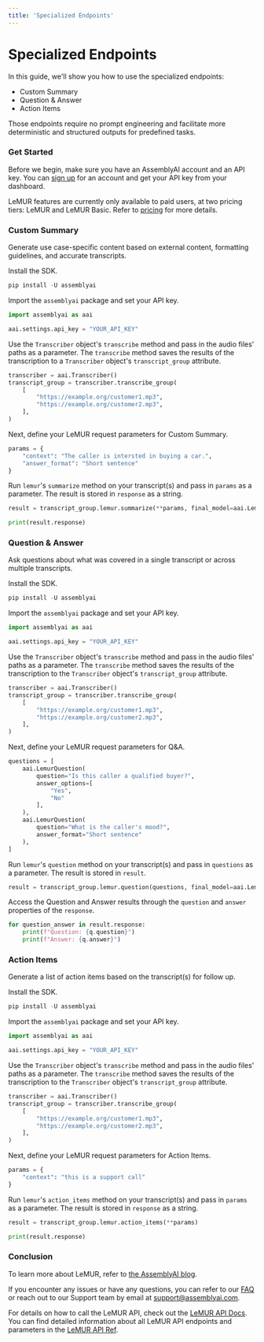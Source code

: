 ```yaml
---
title: 'Specialized Endpoints'
---
```





# Specialized Endpoints

In this guide, we'll show you how to use the specialized endpoints:

- Custom Summary
- Question & Answer
- Action Items

Those endpoints require no prompt engineering and facilitate more deterministic and structured outputs for predefined tasks.

### Get Started

Before we begin, make sure you have an AssemblyAI account and an API key. You can [sign up](https://assemblyai.com/dashboard/signup) for an account and get your API key from your dashboard.

LeMUR features are currently only available to paid users, at two pricing tiers: LeMUR and LeMUR Basic. Refer to [pricing](https://www.assemblyai.com/pricing) for more details.

### Custom Summary

Generate use case-specific content based on external content, formatting guidelines, and accurate transcripts.

Install the SDK.


```python
pip install -U assemblyai
```

Import the `assemblyai` package and set your API key.


```python
import assemblyai as aai

aai.settings.api_key = "YOUR_API_KEY"
```

Use the `Transcriber` object's `transcribe` method and pass in the audio files' paths as a parameter. The `transcribe` method saves the results of the transcription to a `Transcriber` object's `transcript_group` attribute.


```python
transcriber = aai.Transcriber()
transcript_group = transcriber.transcribe_group(
    [
        "https://example.org/customer1.mp3",
        "https://example.org/customer2.mp3",
    ],
)
```

Next, define your LeMUR request parameters for Custom Summary.


```python
params = {
    "context": "The caller is intersted in buying a car.",
    "answer_format": "Short sentence"
}
```

Run `lemur`'s `summarize` method on your transcript(s) and pass in `params` as a parameter. The result is stored in `response` as a string.


```python
result = transcript_group.lemur.summarize(**params, final_model=aai.LemurModel.claude3_5_sonnet)

print(result.response)
```

### Question & Answer

Ask questions about what was covered in a single transcript or across multiple transcripts.

Install the SDK.


```python
pip install -U assemblyai
```

Import the `assemblyai` package and set your API key.


```python
import assemblyai as aai

aai.settings.api_key = "YOUR_API_KEY"
```

Use the `Transcriber` object's `transcribe` method and pass in the audio files' paths as a parameter. The `transcribe` method saves the results of the transcription to the `Transcriber` object's `transcript_group` attribute.


```python
transcriber = aai.Transcriber()
transcript_group = transcriber.transcribe_group(
    [
        "https://example.org/customer1.mp3",
        "https://example.org/customer2.mp3",
    ],
)
```

Next, define your LeMUR request parameters for Q&A.


```python
questions = [
    aai.LemurQuestion(
        question="Is this caller a qualified buyer?",
        answer_options=[
            "Yes",
            "No"
        ],
    ),
    aai.LemurQuestion(
        question="What is the caller's mood?",
        answer_format="Short sentence"
    ),
]
```

Run `lemur`'s `question` method on your transcript(s) and pass in `questions` as a parameter. The result is stored in `result`.


```python
result = transcript_group.lemur.question(questions, final_model=aai.LemurModel.claude3_5_sonnet)
```

Access the Question and Answer results through the `question` and `answer` properties of the `response`.


```python
for question_answer in result.response:
    print(f"Question: {q.question}")
    print(f"Answer: {q.answer}")
```

### Action Items

Generate a list of action items based on the transcript(s) for follow up.

Install the SDK.


```python
pip install -U assemblyai
```

Import the `assemblyai` package and set your API key.


```python
import assemblyai as aai

aai.settings.api_key = "YOUR_API_KEY"
```

Use the `Transcriber` object's `transcribe` method and pass in the audio files' paths as a parameter. The `transcribe` method saves the results of the transcription to the `Transcriber` object's `transcript_group` attribute.


```python
transcriber = aai.Transcriber()
transcript_group = transcriber.transcribe_group(
    [
        "https://example.org/customer1.mp3",
        "https://example.org/customer2.mp3",
    ],
)
```

Next, define your LeMUR request parameters for Action Items.


```python
params = {
    "context": "this is a support call"
}
```

Run `lemur`'s `action_items` method on your transcript(s) and pass in `params` as a parameter. The result is stored in `response` as a string.


```python
result = transcript_group.lemur.action_items(**params)

print(result.response)
```

### Conclusion

To learn more about LeMUR, refer to [the AssemblyAI blog](https://www.assemblyai.com/blog/lemur/).

If you encounter any issues or have any questions, you can refer to our [FAQ](https://www.assemblyai.com/docs/concepts/faq) or reach out to our Support team by email at support@assemblyai.com.

For details on how to call the LeMUR API, check out the [LeMUR API Docs](https://www.assemblyai.com/docs/lemur). You can find detailed information about all LeMUR API endpoints and parameters in the [LeMUR API Ref](https://www.assemblyai.com/docs/api-reference/lemur).

